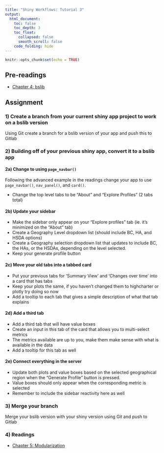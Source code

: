 ```yaml
---
title: "Shiny Workflows: Tutorial 3"
output: 
  html_document:
    toc: false
    toc_depth: 3
    toc_float:
      collapsed: false
      smooth_scroll: false
    code_folding: hide
---
```


```r
knitr::opts_chunk$set(echo = TRUE)
```

## Pre-readings

- [Chapter 4: bslib](https://b-klaver.github.io/shinyWorkflows/bslib.html)

## Assignment

### 1) Create a branch from your current shiny app project to work on a bslib version

Using Git create a branch for a bslib version of your app and push this to Gitlab

### 2) Building off of your previous shiny app, convert it to a bslib app

#### 2a) Change to using `page_navbar()`

Following the advanced example in the readings change your app to use `page_navbar()`, `nav_panel()`, and `card()`.

- Change the top level tabs to be "About" and "Explore Profiles" (2 tabs total)

#### 2b) Update your sidebar

- Make the sidebar only appear on your "Explore profiles" tab (ie. it's minimized on the "About" tab)
- Create a Geography Level dropdown list (should include BC, HA, and HSDA options)
- Create a Geography selection dropdown list that updates to include BC, the HAs, or the HSDAs, depending on the level selected.
- Keep your generate profile button

#### 2c) Move your old tabs into a tabbed card

- Put your previous tabs for 'Summary View' and 'Changes over time' into a card that has tabs
- Keep your plots the same, if you haven't changed them to highcharter or plotly try doing so now
- Add a tooltip to each tab that gives a simple description of what that tab explains

#### 2d) Add a third tab

- Add a third tab that will have value boxes 
- Create an input in this tab of the card that allows you to multi-select metrics
- The metrics available are up to you, make them make sense with what is available in the data
- Add a tooltip for this tab as well

#### 2e) Connect everything in the server

- Update both plots and value boxes based on the selected geographical region when the "Generate Profile" button is pressed.
- Value boxes should only appear when the corresponding metric is selected
- Remember to include the sidebar reactivity here as well

### 3) Merge your branch

Merge your bslib version with your shiny version using Git and push to Gitlab

### 4) Readings

- [Chapter 5: Modularization](https://b-klaver.github.io/shinyWorkflows/modularization.html)
